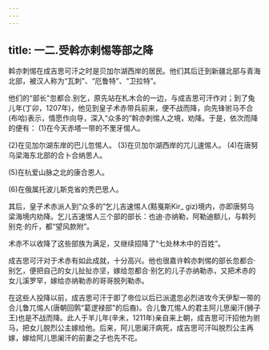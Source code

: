 ```yaml
---
---
---
```

title: 一二.受斡亦剌惕等部之降
---



斡亦刺惕在成吉思可汗之时是贝加尔湖西岸的居民。他们其后迁到新疆北部与青海北部，被汉人称为“瓦刺"、“厄鲁特”、“卫拉特”。

他们的“部长"忽都合.别乞，原先站在札木合的一边，与成吉思可汗作对；到了兔儿年(丁卯，1207年)，他见到皇子术赤带兵前来，便不战而降，向先锋驸马不合(布哈)表示，情愿作向导，深入“众多的”斡亦刺惕人之境，劝降。于是，依次而降的便有： (1)在今天赤塔一带的不里牙惕人。

(2)在见加尔湖东岸的巴儿忽惕人。 (3)在贝加尔湖西岸的兀儿速惕人。 (4)在唐努乌梁海东北部的合卜合纳思人。

(5)在杭爱山脉之北的康合恩人。

(6)在俄属托波儿斯克省的秃巴思人。

其后，皇子术赤派人到“众多的”乞儿吉速惕人(黠戛斯Kir_ giz)境内，亦即唐努乌梁海境内劝降。乞儿吉速惕人三个部的部长：也迪·亦纳勒，阿勒迪额儿，与斡列别克·的斤，都“望风款附”。

术赤不以收降了这些部族为满足，又继续招降了“七处林木中的百姓”。

成吉思可汗对于术赤有如此成就，十分高兴。他也很嘉许斡亦刺惕的部长忽都合·别乞，便把自己的女儿扯扯亦坚，嫁给忽都合·别乞的儿子亦纳勒赤，又把术赤的女儿溪罗罕，嫁给亦纳勒赤的哥哥脱列勒赤。

在这些人投降以前，成吉思可汗于即了帝位以后已派遣忽必烈进攻今天伊犁一带的合儿鲁兀惕人(唐朝回鹘“葛逻禄部"的后裔)。合儿鲁兀惕人的君主阿儿思阑汗(狮子王)也是不战而降。此人于羊儿年(辛未，1211年)亲自来上朝，成吉思可汗招他为驸马，把女儿脱烈公主嫁给他。后来，阿儿思阑汗病死，成吉思可汗叫脱烈公主再嫁，嫁给阿儿思阑汗的前妻之子也先不花。